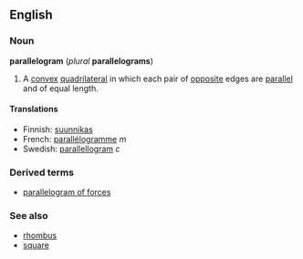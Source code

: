 ==English==
===Noun===
{{wikipedia}}
'''parallelogram''' (''plural'' '''parallelograms''')

#{{geometry}} A [[convex]] [[quadrilateral]] in which each pair of [[opposite]] edges are [[parallel]] and of equal length.

====Translations====
*Finnish: [[suunnikas]]
*French: [[parallélogramme]] ''m''
*Swedish: [[parallellogram]] ''c''

===Derived terms===
*[[parallelogram of forces]]

===See also===
*[[rhombus]]<!--parallelogram in which all four sides are the same length-->
*[[square]]<!--parallelogram in which all four sides are the same length and all angles are equal-->